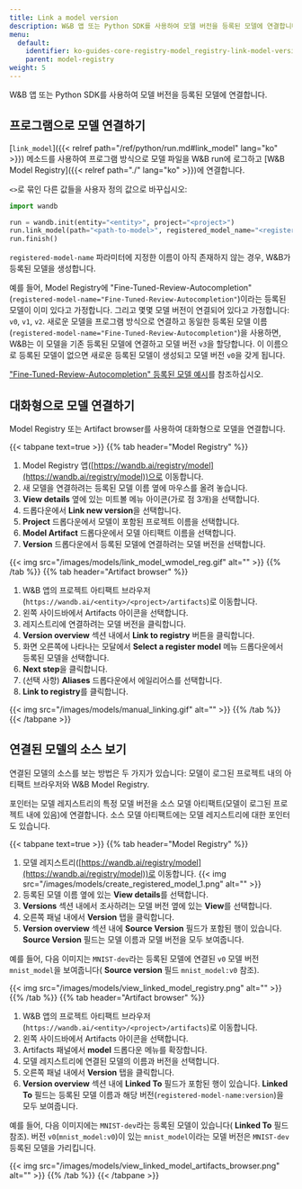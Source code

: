 ```yaml
---
title: Link a model version
description: W&B 앱 또는 Python SDK를 사용하여 모델 버전을 등록된 모델에 연결합니다.
menu:
  default:
    identifier: ko-guides-core-registry-model_registry-link-model-version
    parent: model-registry
weight: 5
---
```


W&B 앱 또는 Python SDK를 사용하여 모델 버전을 등록된 모델에 연결합니다.

## 프로그램으로 모델 연결하기

[`link_model`]({{< relref path="/ref/python/run.md#link_model" lang="ko" >}}) 메소드를 사용하여 프로그램 방식으로 모델 파일을 W&B run에 로그하고 [W&B Model Registry]({{< relref path="./" lang="ko" >}})에 연결합니다.

`<>`로 묶인 다른 값들을 사용자 정의 값으로 바꾸십시오:

```python
import wandb

run = wandb.init(entity="<entity>", project="<project>")
run.link_model(path="<path-to-model>", registered_model_name="<registered-model-name>")
run.finish()
```

`registered-model-name` 파라미터에 지정한 이름이 아직 존재하지 않는 경우, W&B가 등록된 모델을 생성합니다.

예를 들어, Model Registry에 "Fine-Tuned-Review-Autocompletion"(`registered-model-name="Fine-Tuned-Review-Autocompletion"`)이라는 등록된 모델이 이미 있다고 가정합니다. 그리고 몇몇 모델 버전이 연결되어 있다고 가정합니다: `v0`, `v1`, `v2`. 새로운 모델을 프로그램 방식으로 연결하고 동일한 등록된 모델 이름(`registered-model-name="Fine-Tuned-Review-Autocompletion"`)을 사용하면, W&B는 이 모델을 기존 등록된 모델에 연결하고 모델 버전 `v3`을 할당합니다. 이 이름으로 등록된 모델이 없으면 새로운 등록된 모델이 생성되고 모델 버전 `v0`을 갖게 됩니다.

["Fine-Tuned-Review-Autocompletion" 등록된 모델 예시](https://wandb.ai/reviewco/registry/model?selectionPath=reviewco%2Fmodel-registry%2FFinetuned-Review-Autocompletion&view=all-models)를 참조하십시오.

## 대화형으로 모델 연결하기
Model Registry 또는 Artifact browser를 사용하여 대화형으로 모델을 연결합니다.

{{< tabpane text=true >}}
  {{% tab header="Model Registry" %}}
1. Model Registry 앱([https://wandb.ai/registry/model](https://wandb.ai/registry/model))으로 이동합니다.
2. 새 모델을 연결하려는 등록된 모델 이름 옆에 마우스를 올려 놓습니다.
3. **View details** 옆에 있는 미트볼 메뉴 아이콘(가로 점 3개)을 선택합니다.
4. 드롭다운에서 **Link new version**을 선택합니다.
5. **Project** 드롭다운에서 모델이 포함된 프로젝트 이름을 선택합니다.
6. **Model Artifact** 드롭다운에서 모델 아티팩트 이름을 선택합니다.
7. **Version** 드롭다운에서 등록된 모델에 연결하려는 모델 버전을 선택합니다.

{{< img src="/images/models/link_model_wmodel_reg.gif" alt="" >}}
  {{% /tab %}}
  {{% tab header="Artifact browser" %}}
1. W&B 앱의 프로젝트 아티팩트 브라우저(`https://wandb.ai/<entity>/<project>/artifacts`)로 이동합니다.
2. 왼쪽 사이드바에서 Artifacts 아이콘을 선택합니다.
3. 레지스트리에 연결하려는 모델 버전을 클릭합니다.
4. **Version overview** 섹션 내에서 **Link to registry** 버튼을 클릭합니다.
5. 화면 오른쪽에 나타나는 모달에서 **Select a register model** 메뉴 드롭다운에서 등록된 모델을 선택합니다.
6. **Next step**을 클릭합니다.
7. (선택 사항) **Aliases** 드롭다운에서 에일리어스를 선택합니다.
8. **Link to registry**를 클릭합니다.

{{< img src="/images/models/manual_linking.gif" alt="" >}}
  {{% /tab %}}
{{< /tabpane >}}

## 연결된 모델의 소스 보기

연결된 모델의 소스를 보는 방법은 두 가지가 있습니다: 모델이 로그된 프로젝트 내의 아티팩트 브라우저와 W&B Model Registry.

포인터는 모델 레지스트리의 특정 모델 버전을 소스 모델 아티팩트(모델이 로그된 프로젝트 내에 있음)에 연결합니다. 소스 모델 아티팩트에는 모델 레지스트리에 대한 포인터도 있습니다.

{{< tabpane text=true >}}
  {{% tab header="Model Registry" %}}
1. 모델 레지스트리([https://wandb.ai/registry/model](https://wandb.ai/registry/model))로 이동합니다.
{{< img src="/images/models/create_registered_model_1.png" alt="" >}}
2. 등록된 모델 이름 옆에 있는 **View details**를 선택합니다.
3. **Versions** 섹션 내에서 조사하려는 모델 버전 옆에 있는 **View**를 선택합니다.
4. 오른쪽 패널 내에서 **Version** 탭을 클릭합니다.
5. **Version overview** 섹션 내에 **Source Version** 필드가 포함된 행이 있습니다. **Source Version** 필드는 모델 이름과 모델 버전을 모두 보여줍니다.

예를 들어, 다음 이미지는 `MNIST-dev`라는 등록된 모델에 연결된 `v0` 모델 버전 `mnist_model`을 보여줍니다( **Source version** 필드 `mnist_model:v0` 참조).

{{< img src="/images/models/view_linked_model_registry.png" alt="" >}}
  {{% /tab %}}
  {{% tab header="Artifact browser" %}}
1. W&B 앱의 프로젝트 아티팩트 브라우저(`https://wandb.ai/<entity>/<project>/artifacts`)로 이동합니다.
2. 왼쪽 사이드바에서 Artifacts 아이콘을 선택합니다.
3. Artifacts 패널에서 **model** 드롭다운 메뉴를 확장합니다.
4. 모델 레지스트리에 연결된 모델의 이름과 버전을 선택합니다.
5. 오른쪽 패널 내에서 **Version** 탭을 클릭합니다.
6. **Version overview** 섹션 내에 **Linked To** 필드가 포함된 행이 있습니다. **Linked To** 필드는 등록된 모델 이름과 해당 버전(`registered-model-name:version`)을 모두 보여줍니다.

예를 들어, 다음 이미지에는 `MNIST-dev`라는 등록된 모델이 있습니다( **Linked To** 필드 참조). 버전 `v0`(`mnist_model:v0`)이 있는 `mnist_model`이라는 모델 버전은 `MNIST-dev` 등록된 모델을 가리킵니다.

{{< img src="/images/models/view_linked_model_artifacts_browser.png" alt="" >}}
  {{% /tab %}}
{{< /tabpane >}}
